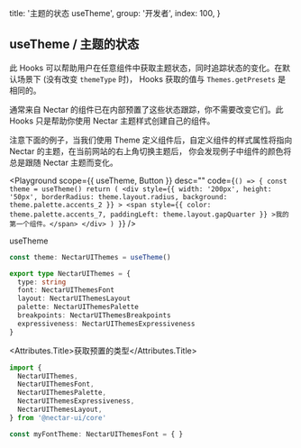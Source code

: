 
  title: '主题的状态 useTheme',
  group: '开发者',
  index: 100,
}

## useTheme / 主题的状态

此 Hooks 可以帮助用户在任意组件中获取主题状态，同时追踪状态的变化。在默认场景下 (没有改变 `themeType` 时)，
Hooks 获取的值与 `Themes.getPresets` 是相同的。

通常来自 Nectar 的组件已在内部预置了这些状态跟踪，你不需要改变它们。此 Hooks 只是帮助你使用 Nectar 主题样式创建自己的组件。

注意下面的例子，当我们使用 Theme 定义组件后，自定义组件的样式属性将指向 Nectar 的主题，在当前网站的右上角切换主题后，
你会发现例子中组件的颜色将总是跟随 Nectar 主题而变化。

<Playground
  scope={{ useTheme, Button }}
  desc=""
  code={`
() => {
  const theme = useTheme()
  return (
    <div style={{
        width: '200px',
        height: '50px',
        borderRadius: theme.layout.radius,
        background: theme.palette.accents_2
      }}
    >
      <span style={{
          color: theme.palette.accents_7,
          paddingLeft: theme.layout.gapQuarter
        }}
      >我的第一个组件。</span>
    </div>
  )
}
`}
/>

<Attributes edit="/pages/zh-cn/hooks/use-theme.mdx">
<Attributes.Title>useTheme</Attributes.Title>

```ts
const theme: NectarUIThemes = useTheme()

export type NectarUIThemes = {
  type: string
  font: NectarUIThemesFont
  layout: NectarUIThemesLayout
  palette: NectarUIThemesPalette
  breakpoints: NectarUIThemesBreakpoints
  expressiveness: NectarUIThemesExpressiveness
}
```

<Attributes.Title>获取预置的类型</Attributes.Title>

```ts
import {
  NectarUIThemes,
  NectarUIThemesFont,
  NectarUIThemesPalette,
  NectarUIThemesExpressiveness,
  NectarUIThemesLayout,
} from '@nectar-ui/core'

const myFontTheme: NectarUIThemesFont = { }
```

</Attributes>

